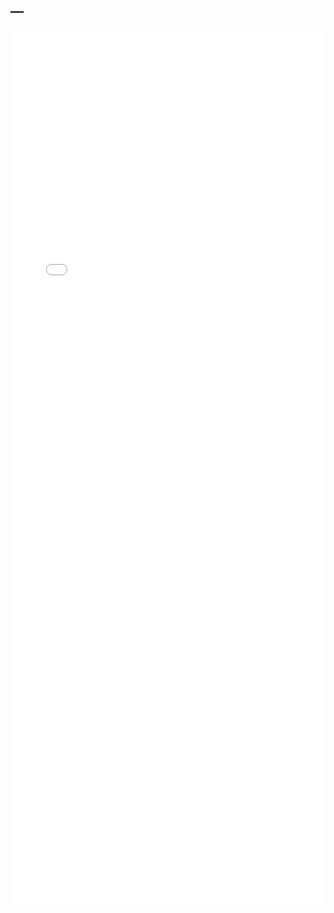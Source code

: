 ---
---

<iframe src="./mrmedianobs.html" width="100%" style="height: 100em; border: none">
</iframe>

